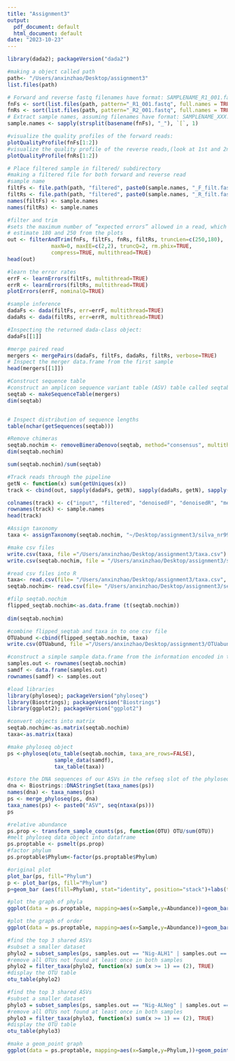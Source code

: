 ```yaml
---
title: "Assignment3"
output:
  pdf_document: default
  html_document: default
date: "2023-10-23"
---
```

```r
library(dada2); packageVersion("dada2")
```
```r
#making a object called path
path<- "/Users/anxinzhao/Desktop/assignment3"
list.files(path)
```
```r
# Forward and reverse fastq filenames have format: SAMPLENAME_R1_001.fastq and SAMPLENAME_R2_001.fastq
fnFs <- sort(list.files(path, pattern="_R1_001.fastq", full.names = TRUE))
fnRs <- sort(list.files(path, pattern="_R2_001.fastq", full.names = TRUE))
# Extract sample names, assuming filenames have format: SAMPLENAME_XXX.fastq
sample.names <- sapply(strsplit(basename(fnFs), "_"), `[`, 1)
```


```r
#visualize the quality profiles of the forward reads:
plotQualityProfile(fnFs[1:2])
#visualize the quality profile of the reverse reads,(look at 1st and 2nd samples, subsetting 2 samples):
plotQualityProfile(fnRs[1:2])

```
```r
# Place filtered sample in filtered/ subdirectory
#making a filtered file for both forward and reverse read
#sample name
filtFs <- file.path(path, "filtered", paste0(sample.names, "_F_filt.fastq.gz"))
filtRs <- file.path(path, "filtered", paste0(sample.names, "_R_filt.fastq.gz"))
names(filtFs) <- sample.names
names(filtRs) <- sample.names
```

```r
#filter and trim
#sets the maximum number of “expected errors” allowed in a read, which is a better filter than simply averaging quality scores
# estimate 180 and 250 from the plots
out <- filterAndTrim(fnFs, filtFs, fnRs, filtRs, truncLen=c(250,180),
              maxN=0, maxEE=c(2,2), truncQ=2, rm.phix=TRUE,
              compress=TRUE, multithread=TRUE) 
head(out)
```
```r
#learn the error rates
errF <- learnErrors(filtFs, multithread=TRUE)
errR <- learnErrors(filtRs, multithread=TRUE)
plotErrors(errF, nominalQ=TRUE)
```
```r
#sample inference
dadaFs <- dada(filtFs, err=errF, multithread=TRUE)
dadaRs <- dada(filtRs, err=errR, multithread=TRUE)

#Inspecting the returned dada-class object:
dadaFs[[1]]
```

```r
#merge paired read
mergers <- mergePairs(dadaFs, filtFs, dadaRs, filtRs, verbose=TRUE)
# Inspect the merger data.frame from the first sample
head(mergers[[1]])
```

```r
#Construct sequence table
#construct an amplicon sequence variant table (ASV) table called seqtab
seqtab <- makeSequenceTable(mergers)
dim(seqtab)


# Inspect distribution of sequence lengths
table(nchar(getSequences(seqtab)))
```

```r
#Remove chimeras
seqtab.nochim <- removeBimeraDenovo(seqtab, method="consensus", multithread=TRUE, verbose=TRUE)
dim(seqtab.nochim)

sum(seqtab.nochim)/sum(seqtab)
```

```r
#Track reads through the pipeline
getN <- function(x) sum(getUniques(x))
track <- cbind(out, sapply(dadaFs, getN), sapply(dadaRs, getN), sapply(mergers, getN), rowSums(seqtab.nochim))

colnames(track) <- c("input", "filtered", "denoisedF", "denoisedR", "merged", "nonchim")
rownames(track) <- sample.names
head(track)
```

```r
#Assign taxonomy
taxa <- assignTaxonomy(seqtab.nochim, "~/Desktop/assignment3/silva_nr99_v138.1_train_set.fa.gz", multithread=TRUE)
```


```r
#make csv files
write.csv(taxa, file ="/Users/anxinzhao/Desktop/assignment3/taxa.csv")
write.csv(seqtab.nochim, file = "/Users/anxinzhao/Desktop/assignment3/seqtab.nochim.csv")
```

```r
#read csv files into R
taxa<- read.csv(file= "/Users/anxinzhao/Desktop/assignment3/taxa.csv", sep=",", row.names=1)
seqtab.nochim<- read.csv(file= "/Users/anxinzhao/Desktop/assignment3/seqtab.nochim.csv", sep=",", row.names=1)
```

```r
#filp seqtab.nochim
flipped_seqtab.nochim<-as.data.frame (t(seqtab.nochim))
                                     
dim(seqtab.nochim)
```
```r
#combine flipped_seqtab and taxa in to one csv file
OTUabund <-cbind(flipped_seqtab.nochim, taxa)
write.csv(OTUabund, file ="/Users/anxinzhao/Desktop/assignment3/OTUabund.csv" )
```

```r
#construct a simple sample data.frame from the information encoded in the filenames (usually this step would instead involve reading the sample data in from a file).
samples.out <- rownames(seqtab.nochim)
samdf <- data.frame(samples.out)
rownames(samdf) <- samples.out
```

```r
#load libraries
library(phyloseq); packageVersion("phyloseq")
library(Biostrings); packageVersion("Biostrings")
library(ggplot2); packageVersion("ggplot2")
```
```r
#convert objects into matrix
seqtab.nochim<-as.matrix(seqtab.nochim)
taxa<-as.matrix(taxa)
```

```r
#make phyloseq object
ps <-phyloseq(otu_table(seqtab.nochim, taxa_are_rows=FALSE), 
               sample_data(samdf), 
               tax_table(taxa))
```


```r
#store the DNA sequences of our ASVs in the refseq slot of the phyloseq object, and rename taxa to a short string
dna <- Biostrings::DNAStringSet(taxa_names(ps))
names(dna) <- taxa_names(ps)
ps <- merge_phyloseq(ps, dna)
taxa_names(ps) <- paste0("ASV", seq(ntaxa(ps)))
ps
```
```r
#relative abundance
ps.prop <- transform_sample_counts(ps, function(OTU) OTU/sum(OTU))
#melt phyloseq data object into dataframe
ps.proptable <- psmelt(ps.prop)
#factor phylum
ps.proptable$Phylum<-factor(ps.proptable$Phylum)
```

```r
#original plot
plot_bar(ps, fill="Phylum")
p <- plot_bar(ps, fill="Phylum")
p+geom_bar (aes(fill=Phylum), stat="identity", position="stack")+labs(title = "Relative Abundance", x = "sample", y = "relative abundance(%)",labels = c("Hummock","Neg","Trough"))
```
```r
#plot the graph of phyla
ggplot(data = ps.proptable, mapping=aes(x=Sample,y=Abundance))+geom_bar(aes(fill=Phylum), stat="identity", position="stack")+scale_x_discrete(limit = c("Nig-ALH1","Nig-ALNeg","Nig-ALT2"),labels = c("Hummock","Neg","Trough"))+labs(y="relative abundance",title="Relative Abundance of Phyla")

```


```r
#plot the graph of order
ggplot(data = ps.proptable, mapping=aes(x=Sample,y=Abundance))+geom_bar(aes(fill=Order), stat="identity", position="stack")+scale_x_discrete(limit = c("Nig-ALH1","Nig-ALNeg","Nig-ALT2"),labels = c("Hummock","Neg","Trough"))+labs(y="relative abundance",title="Relative Abundance of Order")

```
```r
#find the top 3 shared ASVs
#subset a smaller dataset
phylo2 = subset_samples(ps, samples.out == "Nig-ALH1" | samples.out == "Nig-ALNeg")
#remove all OTUs not found at least once in both samples
phylo2 = filter_taxa(phylo2, function(x) sum(x >= 1) == (2), TRUE)
#display the OTU table
otu_table(phylo2)
```
```r
#find the top 3 shared ASVs
#subset a smaller dataset
phylo3 = subset_samples(ps, samples.out == "Nig-ALNeg" | samples.out == "Nig-ALT2")
#remove all OTUs not found at least once in both samples
phylo3 = filter_taxa(phylo3, function(x) sum(x >= 1) == (2), TRUE)
#display the OTU table
otu_table(phylo3)
```



```r
#make a geom_point graph
ggplot(data = ps.proptable, mapping=aes(x=Sample,y=Phylum,))+geom_point(aes(color=Phylum,size =Abundance),position="nudge")+scale_x_discrete(limit = c("Nig-ALH1","Nig-ALNeg","Nig-ALT2"),labels = c("Hummock","Negative control","Trough"))+labs(y="relative abundance",title="Relative Abundance of Phyla")
```
